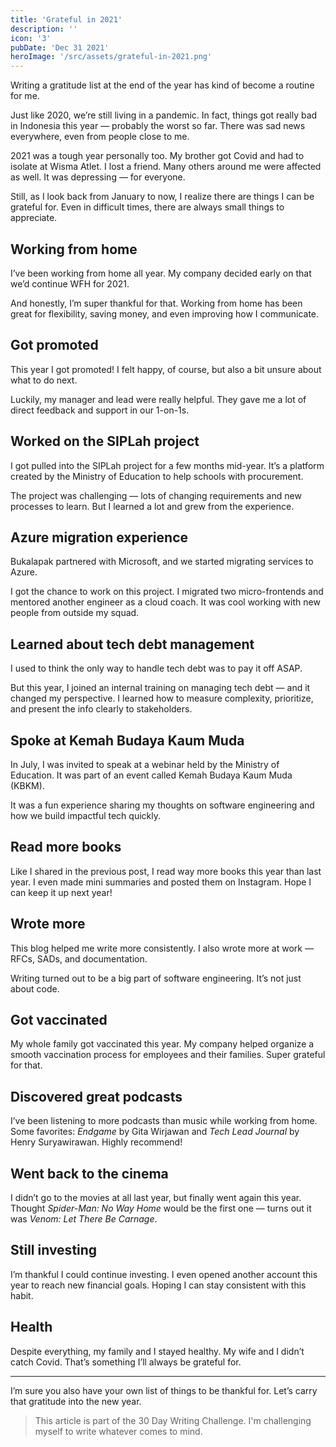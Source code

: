 ```yaml
---
title: 'Grateful in 2021'
description: ''
icon: '3'
pubDate: 'Dec 31 2021'
heroImage: '/src/assets/grateful-in-2021.png'
---
```


Writing a gratitude list at the end of the year has kind of become a routine for me.

Just like 2020, we’re still living in a pandemic. In fact, things got really bad in Indonesia this year — probably the worst so far. There was sad news everywhere, even from people close to me.

2021 was a tough year personally too. My brother got Covid and had to isolate at Wisma Atlet. I lost a friend. Many others around me were affected as well. It was depressing — for everyone.

Still, as I look back from January to now, I realize there are things I can be grateful for. Even in difficult times, there are always small things to appreciate.

## Working from home

I’ve been working from home all year. My company decided early on that we’d continue WFH for 2021.

And honestly, I’m super thankful for that. Working from home has been great for flexibility, saving money, and even improving how I communicate.

## Got promoted

This year I got promoted! I felt happy, of course, but also a bit unsure about what to do next.

Luckily, my manager and lead were really helpful. They gave me a lot of direct feedback and support in our 1-on-1s.

## Worked on the SIPLah project

I got pulled into the SIPLah project for a few months mid-year. It’s a platform created by the Ministry of Education to help schools with procurement.

The project was challenging — lots of changing requirements and new processes to learn. But I learned a lot and grew from the experience.

## Azure migration experience

Bukalapak partnered with Microsoft, and we started migrating services to Azure.

I got the chance to work on this project. I migrated two micro-frontends and mentored another engineer as a cloud coach. It was cool working with new people from outside my squad.

## Learned about tech debt management

I used to think the only way to handle tech debt was to pay it off ASAP.

But this year, I joined an internal training on managing tech debt — and it changed my perspective. I learned how to measure complexity, prioritize, and present the info clearly to stakeholders.

## Spoke at Kemah Budaya Kaum Muda

In July, I was invited to speak at a webinar held by the Ministry of Education. It was part of an event called Kemah Budaya Kaum Muda (KBKM).

It was a fun experience sharing my thoughts on software engineering and how we build impactful tech quickly.

## Read more books

Like I shared in the previous post, I read way more books this year than last year. I even made mini summaries and posted them on Instagram. Hope I can keep it up next year!

## Wrote more

This blog helped me write more consistently. I also wrote more at work — RFCs, SADs, and documentation.

Writing turned out to be a big part of software engineering. It’s not just about code.

## Got vaccinated

My whole family got vaccinated this year. My company helped organize a smooth vaccination process for employees and their families. Super grateful for that.

## Discovered great podcasts

I’ve been listening to more podcasts than music while working from home. Some favorites: *Endgame* by Gita Wirjawan and *Tech Lead Journal* by Henry Suryawirawan. Highly recommend!

## Went back to the cinema

I didn’t go to the movies at all last year, but finally went again this year. Thought *Spider-Man: No Way Home* would be the first one — turns out it was *Venom: Let There Be Carnage*.

## Still investing

I’m thankful I could continue investing. I even opened another account this year to reach new financial goals. Hoping I can stay consistent with this habit.

## Health

Despite everything, my family and I stayed healthy. My wife and I didn’t catch Covid. That’s something I’ll always be grateful for.

---

I’m sure you also have your own list of things to be thankful for. Let’s carry that gratitude into the new year.

> This article is part of the 30 Day Writing Challenge. I'm challenging myself to write whatever comes to mind.
